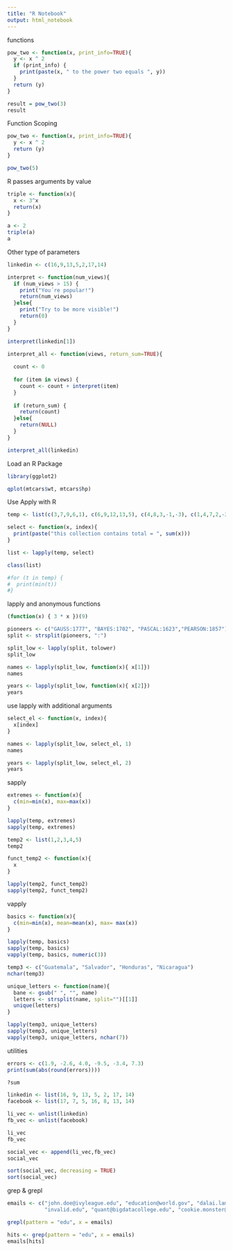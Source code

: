 ```yaml
---
title: "R Notebook"
output: html_notebook
---
```



functions
```r
pow_two <- function(x, print_info=TRUE){
  y <- x ^ 2
  if (print_info) {
    print(paste(x, " to the power two equals ", y))
  }
  return (y)
}

result = pow_two(3)
result
```


Function Scoping
```r
pow_two <- function(x, print_info=TRUE){
  y <- x ^ 2
  return (y)
}

pow_two(5)

```


R passes arguments by value
```r
triple <- function(x){
  x <- 3^x
  return(x)
}

a <- 2
triple(a)
a
```

Other type of parameters
```r
linkedin <- c(16,9,13,5,2,17,14)

interpret <- function(num_views){
  if (num_views > 15) {
    print("You´re popular!")
    return(num_views)
  }else{
    print("Try to be more visible!")
    return(0)
  }
}

interpret(linkedin[1])

interpret_all <- function(views, return_sum=TRUE){
  
  count <- 0
  
  for (item in views) {
    count <- count + interpret(item)
  }
  
  if (return_sum) {
    return(count)
  }else{
    return(NULL)
  }
}

interpret_all(linkedin)

```

Load an R Package
```r
library(ggplot2)

qplot(mtcars$wt, mtcars$hp)

```


Use Apply with R
```r
temp <- list(c(3,7,9,6,1), c(6,9,12,13,5), c(4,8,3,-1,-3), c(1,4,7,2,-2), c(5,7,9,4,2), c(-3,5,8,9,4), c(3,6,9,4,1))

select <- function(x, index){
  print(paste("this collection contains total = ", sum(x)))
}

list <- lapply(temp, select)

class(list)

#for (t in temp) {
#  print(min(t))
#}

```

lapply and anonymous functions

```r
(function(x) { 3 * x })(9)

pioneers <- c("GAUSS:1777", "BAYES:1702", "PASCAL:1623","PEARSON:1857")
split <- strsplit(pioneers, ":")

split_low <- lapply(split, tolower)
split_low

names <- lapply(split_low, function(x){ x[1]})
names

years <- lapply(split_low, function(x){ x[2]})
years


```

use lapply with additional arguments
```r
select_el <- function(x, index){
  x[index]
}

names <- lapply(split_low, select_el, 1)
names

years <- lapply(split_low, select_el, 2)
years

```

sapply
```r
extremes <- function(x){
  c(min=min(x), max=max(x))
}

lapply(temp, extremes)
sapply(temp, extremes)

temp2 <- list(1,2,3,4,5)
temp2

funct_temp2 <- function(x){
  x
}

lapply(temp2, funct_temp2)
sapply(temp2, funct_temp2)

```

vapply
```r
basics <- function(x){
  c(min=min(x), mean=mean(x), max= max(x))
}

lapply(temp, basics)
sapply(temp, basics)
vapply(temp, basics, numeric(3))

temp3 <- c("Guatemala", "Salvador", "Honduras", "Nicaragua")
nchar(temp3)

unique_letters <- function(name){
  bane <- gsub(" ", "", name)
  letters <- strsplit(name, split="")[[1]]
  unique(letters)
}

lapply(temp3, unique_letters)
sapply(temp3, unique_letters)
vapply(temp3, unique_letters, nchar(7))
```

utilities
```r
errors <- c(1.9, -2.6, 4.0, -9.5, -3.4, 7.3)
print(sum(abs(round(errors))))

?sum

linkedin <- list(16, 9, 13, 5, 2, 17, 14)
facebook <- list(17, 7, 5, 16, 8, 13, 14)

li_vec <- unlist(linkedin)
fb_vec <- unlist(facebook)

li_vec
fb_vec

social_vec <- append(li_vec,fb_vec)
social_vec

sort(social_vec, decreasing = TRUE)
sort(social_vec)

```

grep & grepl
```r
emails <- c("john.doe@ivyleague.edu", "education@world.gov", "dalai.lama@peace.org",
            "invalid.edu", "quant@bigdatacollege.edu", "cookie.monster@sesame.tv")

grepl(pattern = "edu", x = emails)

hits <- grep(pattern = "edu", x = emails)
emails[hits]
```

